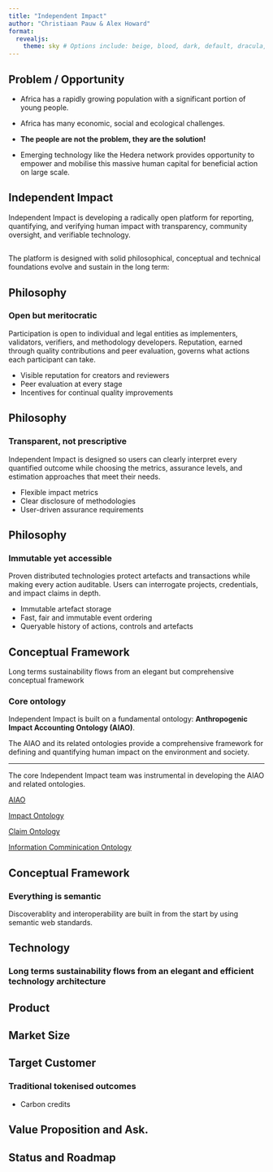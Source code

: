 ```yaml
---
title: "Independent Impact"
author: "Christiaan Pauw & Alex Howard"
format:
  revealjs:
    theme: sky # Options include: beige, blood, dark, default, dracula, league, moon, night, serif, simple, sky, solarized
---
```


## Problem / Opportunity

* Africa has a rapidly growing population with a significant portion of young people. 

* Africa has many economic, social and ecological challenges.

*  **The people are not the problem, they are the solution!**

* Emerging technology like the Hedera network provides opportunity to empower and mobilise this massive human capital for beneficial action on large scale. 

## Independent Impact

Independent Impact is developing a radically open platform for reporting, quantifying, and verifying human impact with transparency, community oversight, and verifiable technology.

## 

The platform is designed with solid philosophical, conceptual and technical foundations evolve and sustain in the long term:

## Philosophy 

### **Open but meritocratic**

Participation is open to individual and legal entities as implementers, validators, verifiers, and methodology developers. Reputation, earned through quality contributions and peer evaluation, governs what actions each participant can take.

* Visible reputation for creators and reviewers 
* Peer evaluation at every stage 
* Incentives for continual quality improvements 

## Philosophy 

### **Transparent, not prescriptive**

Independent Impact is designed so users can clearly interpret every quantified outcome while choosing the metrics, assurance levels, and estimation approaches that meet their needs.

* Flexible impact metrics 
* Clear disclosure of methodologies 
* User-driven assurance requirements

## Philosophy 

### **Immutable yet accessible**

Proven distributed technologies protect artefacts and transactions while making every action auditable. Users can interrogate projects, credentials, and impact claims in depth.

* Immutable artefact storage 
* Fast, fair and immutable event ordering
* Queryable history of actions, controls and artefacts

<!--
**Radically open** means that anyone can join and participate and that participation can take place at many levels. This must include:

 - unemployed youth in a village 
 - entrepreneurs 
 - small and large NGOs 
 - governments 
 - corporations 
 
**Radically open** means there are no mediators for participation, but that *what* can be done depends on the reputation gained through quality participation  

### Transparency and Reputation

**Transparency** builds trust when all events are fairly ordered, visible and discoverable

Everything has **reputation** and every action has consequences. This mean the system evolves towards better quality.  -->

## Conceptual Framework

Long terms sustainability flows from an elegant but comprehensive conceptual framework

### Core ontology

Independent Impact is built on a fundamental ontology: **Anthropogenic Impact Accounting Ontology (AIAO)**.

\n\n
The AIAO and its related ontologies provide a comprehensive framework for defining and quantifying human impact on the environment and society. 

___ 

The core Independent Impact team was instrumental in developing the AIAO and related ontologies.

[AIAO](https://w3id.org/aiao) 

[Impact Ontology](https://w3id.org/impactont) 

[Claim Ontology](https://w3id.org/claimont) 

[Information Comminication Ontology](https://w3id.org/infocomm)


## Conceptual Framework

### Everything is semantic

Discoverablity and interoperability are built in from the start by using semantic web standards. 

<!-- RDF, OWL, SHACL, and SPARQL. -->

## Technology

### Long terms sustainability flows from an elegant and efficient technology architecture

## Product

##  Market Size

## Target Customer

### Traditional tokenised outcomes

* Carbon credits




## Value Proposition and Ask.


## Status and Roadmap

